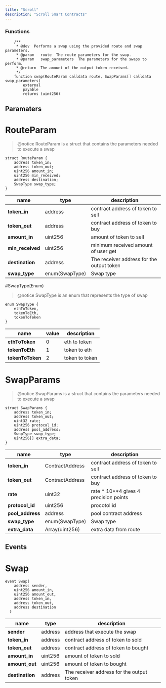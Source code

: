 ```yaml
---
title: "Scroll"
description: "Scroll Smart Contracts"
---
```


### Functions

```solidity
    /**
     * @dev  Performs a swap using the provided route and swap parameters.
     * @param   route  The route parameters for the swap.
     * @param   swap_parameters  The parameters for the swaps to perform.
     * @return  The amount of the output token received.
     */
    function swap(RouteParam calldata route, SwapParams[] calldata swap_parameters)
        external
        payable
        returns (uint256)
```

## Paramaters

# RouteParam

> @notice RouteParam is a struct that contains the parameters needed to execute a swap

```solidity
struct RouteParam {
    address token_in;
    address token_out;
    uint256 amount_in;
    uint256 min_received;
    address destination;
    SwapType swap_type;
}
```

| name             | type           | description                               |
| ---------------- | -------------- | ----------------------------------------- |
| **token_in**     | address        | contract address of token to sell         |
| **token_out**    | address        | contract address of token to buy          |
| **amount_in**    | uint256        | amount of token to sell                   |
| **min_received** | uint256        | minimum received amount of user get       |
| **destination**  | address        | The receiver address for the output token |
| **swap_type**    | enum(SwapType) | Swap type                                 |

#SwapType(Enum)

> @notice SwapType is an enum that represents the type of swap

```solidity
enum SwapType {
    ethToToken,
    tokenToEth,
    tokenToToken
}
```

| name             | value | description    |
| ---------------- | ----- | -------------- |
| **ethToToken**   | 0     | eth to token   |
| **tokenToEth**   | 1     | token to eth   |
| **tokenToToken** | 2     | token to token |

# SwapParams

> @notice SwapParams is a struct that contains the parameters needed to execute a swap

```solidity
struct SwapParams {
    address token_in;
    address token_out;
    uint32 rate;
    uint256 protocol_id;
    address pool_address;
    SwapType swap_type;
    uint256[] extra_data;
}
```

| name             | type            | description                              |
| ---------------- | --------------- | ---------------------------------------- |
| **token_in**     | ContractAddress | contract address of token to sell        |
| **token_out**    | ContractAddress | contract address of token to buy         |
| **rate**         | uint32          | rate \* 10\*\*4 gives 4 precision points |
| **protocol_id**  | uint256         | procotol id                              |
| **pool_address** | address         | pool contract address                    |
| **swap_type**    | enum(SwapType)  | Swap type                                |
| **extra_data**   | Array(uint256)  | extra data from route                    |

## Events

# Swap

```solidity
event Swap(
    address sender,
    uint256 amount_in,
    uint256 amount_out,
    address token_in,
    address token_out,
    address destination
  )
```

| name            | type    | description                               |
| --------------- | ------- | ----------------------------------------- |
| **sender**      | address | address that execute the swap             |
| **token_in**    | address | contract address of token to sold         |
| **token_out**   | address | contract address of token to bought       |
| **amount_in**   | uint256 | amount of token to sold                   |
| **amount_out**  | uint256 | amount of token to bought                 |
| **destination** | address | The receiver address for the output token |